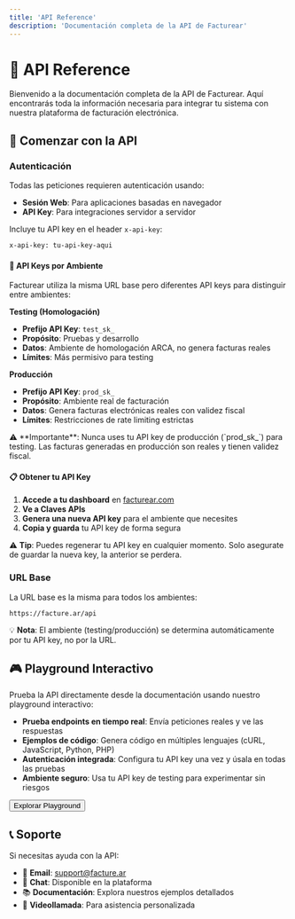 ```yaml
---
title: 'API Reference'
description: 'Documentación completa de la API de Facturear'
---
```


# 🔌 API Reference

Bienvenido a la documentación completa de la API de Facturear. Aquí encontrarás toda la información necesaria para integrar tu sistema con nuestra plataforma de facturación electrónica.

## 🚀 Comenzar con la API

### Autenticación

Todas las peticiones requieren autenticación usando:

- **Sesión Web**: Para aplicaciones basadas en navegador
- **API Key**: Para integraciones servidor a servidor

Incluye tu API key en el header `x-api-key`:

```bash
x-api-key: tu-api-key-aqui
```

#### 🔑 API Keys por Ambiente

Facturear utiliza la misma URL base pero diferentes API keys para distinguir entre ambientes:

**Testing (Homologación)**

- **Prefijo API Key**: `test_sk_`
- **Propósito**: Pruebas y desarrollo
- **Datos**: Ambiente de homologación ARCA, no genera facturas reales
- **Límites**: Más permisivo para testing

**Producción**

- **Prefijo API Key**: `prod_sk_`
- **Propósito**: Ambiente real de facturación
- **Datos**: Genera facturas electrónicas reales con validez fiscal
- **Límites**: Restricciones de rate limiting estrictas

<Callout type="warning">
  ⚠️ **Importante**: Nunca uses tu API key de producción (`prod_sk_`) para testing. Las facturas generadas en producción son reales y tienen validez fiscal.
</Callout>

#### 📋 Obtener tu API Key

1. **Accede a tu dashboard** en [facturear.com](https://facturear.com)
2. **Ve a Claves APIs**
3. **Genera una nueva API key** para el ambiente que necesites
4. **Copia y guarda** tu API key de forma segura

<Callout type="info">⚠️ **Tip**: Puedes regenerar tu API key en cualquier momento. Solo asegurate de guardar la nueva key, la anterior se perdera.</Callout>

### URL Base

La URL base es la misma para todos los ambientes:

```
https://facture.ar/api
```

<Callout type="info">💡 **Nota**: El ambiente (testing/producción) se determina automáticamente por tu API key, no por la URL.</Callout>

## 🎮 Playground Interactivo

Prueba la API directamente desde la documentación usando nuestro playground interactivo:

- **Prueba endpoints en tiempo real**: Envía peticiones reales y ve las respuestas
- **Ejemplos de código**: Genera código en múltiples lenguajes (cURL, JavaScript, Python, PHP)
- **Autenticación integrada**: Configura tu API key una vez y úsala en todas las pruebas
- **Ambiente seguro**: Usa tu API key de testing para experimentar sin riesgos

<Link to="/api-reference/playground">
  <Button>Explorar Playground</Button>
</Link>

## 📞 Soporte

Si necesitas ayuda con la API:

- 📧 **Email**: support@facture.ar
- 💬 **Chat**: Disponible en la plataforma
- 📚 **Documentación**: Explora nuestros ejemplos detallados
- 🎥 **Videollamada**: Para asistencia personalizada
